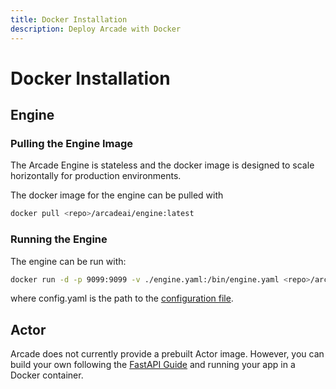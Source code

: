 ```yaml
---
title: Docker Installation
description: Deploy Arcade with Docker
---
```


# Docker Installation

## Engine

### Pulling the Engine Image

The Arcade Engine is stateless and the docker image is designed to scale horizontally for production environments.

The docker image for the engine can be pulled with

```bash
docker pull <repo>/arcadeai/engine:latest
```

### Running the Engine

The engine can be run with:

```bash
docker run -d -p 9099:9099 -v ./engine.yaml:/bin/engine.yaml <repo>/arcadeai/engine:latest
```

where config.yaml is the path to the [configuration file](/home/configure/templates).

## Actor

Arcade does not currently provide a prebuilt Actor image. However, you can build your own following the
[FastAPI Guide](/home/serve-tools/build-an-actor-with-fastapi) and running your app in a Docker container.
